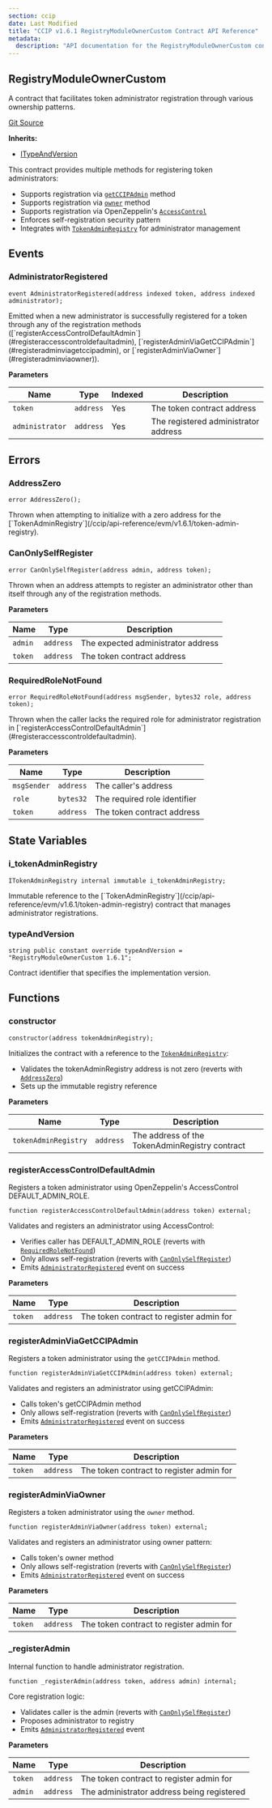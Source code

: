 ```yaml
---
section: ccip
date: Last Modified
title: "CCIP v1.6.1 RegistryModuleOwnerCustom Contract API Reference"
metadata:
  description: "API documentation for the RegistryModuleOwnerCustom contract in Chainlink CCIP v1.6.1"
---
```



<CcipCommon callout="importCCIPPackage161" />

## RegistryModuleOwnerCustom

A contract that facilitates token administrator registration through various ownership patterns.

[Git Source](https://github.com/smartcontractkit/chainlink-ccip/tree/contracts-ccip-v1.6.1/chains/evm/contracts/tokenAdminRegistry/RegistryModuleOwnerCustom.sol)

**Inherits:**

- [ITypeAndVersion](/ccip/api-reference/evm/v1.6.1/i-type-and-version)

<Aside>

This contract provides multiple methods for registering token administrators:

- Supports registration via [`getCCIPAdmin`](#registeradminviagetccipadmin) method
- Supports registration via [`owner`](#registeradminviaowner) method
- Supports registration via OpenZeppelin's [`AccessControl`](#registeraccesscontroldefaultadmin)
- Enforces self-registration security pattern
- Integrates with [`TokenAdminRegistry`](/ccip/api-reference/evm/v1.6.1/token-admin-registry) for administrator management

</Aside>

## Events

### AdministratorRegistered

```solidity
event AdministratorRegistered(address indexed token, address indexed administrator);
```

<Aside>
  Emitted when a new administrator is successfully registered for a token through any of the registration methods
  ([`registerAccessControlDefaultAdmin`](#registeraccesscontroldefaultadmin),
  [`registerAdminViaGetCCIPAdmin`](#registeradminviagetccipadmin), or
  [`registerAdminViaOwner`](#registeradminviaowner)).
</Aside>

**Parameters**

| Name            | Type      | Indexed | Description                          |
| --------------- | --------- | ------- | ------------------------------------ |
| `token`         | `address` | Yes     | The token contract address           |
| `administrator` | `address` | Yes     | The registered administrator address |

## Errors

### AddressZero

```solidity
error AddressZero();
```

<Aside>
  Thrown when attempting to initialize with a zero address for the
  [`TokenAdminRegistry`](/ccip/api-reference/evm/v1.6.1/token-admin-registry).
</Aside>

### CanOnlySelfRegister

```solidity
error CanOnlySelfRegister(address admin, address token);
```

<Aside>
  Thrown when an address attempts to register an administrator other than itself through any of the registration
  methods.
</Aside>

**Parameters**

| Name    | Type      | Description                        |
| ------- | --------- | ---------------------------------- |
| `admin` | `address` | The expected administrator address |
| `token` | `address` | The token contract address         |

### RequiredRoleNotFound

```solidity
error RequiredRoleNotFound(address msgSender, bytes32 role, address token);
```

<Aside>
  Thrown when the caller lacks the required role for administrator registration in
  [`registerAccessControlDefaultAdmin`](#registeraccesscontroldefaultadmin).
</Aside>

**Parameters**

| Name        | Type      | Description                  |
| ----------- | --------- | ---------------------------- |
| `msgSender` | `address` | The caller's address         |
| `role`      | `bytes32` | The required role identifier |
| `token`     | `address` | The token contract address   |

## State Variables

### i_tokenAdminRegistry

```solidity
ITokenAdminRegistry internal immutable i_tokenAdminRegistry;
```

<Aside>
  Immutable reference to the [`TokenAdminRegistry`](/ccip/api-reference/evm/v1.6.1/token-admin-registry) contract that
  manages administrator registrations.
</Aside>

### typeAndVersion

```solidity
string public constant override typeAndVersion = "RegistryModuleOwnerCustom 1.6.1";
```

<Aside>Contract identifier that specifies the implementation version.</Aside>

## Functions

### constructor

```solidity
constructor(address tokenAdminRegistry);
```

<Aside>

Initializes the contract with a reference to the [`TokenAdminRegistry`](/ccip/api-reference/evm/v1.6.1/token-admin-registry):

- Validates the tokenAdminRegistry address is not zero (reverts with [`AddressZero`](#addresszero))
- Sets up the immutable registry reference

</Aside>

**Parameters**

| Name                 | Type      | Description                                    |
| -------------------- | --------- | ---------------------------------------------- |
| `tokenAdminRegistry` | `address` | The address of the TokenAdminRegistry contract |

### registerAccessControlDefaultAdmin

Registers a token administrator using OpenZeppelin's AccessControl DEFAULT_ADMIN_ROLE.

```solidity
function registerAccessControlDefaultAdmin(address token) external;
```

<Aside>

Validates and registers an administrator using AccessControl:

- Verifies caller has DEFAULT_ADMIN_ROLE (reverts with [`RequiredRoleNotFound`](#requiredrolenotfound))
- Only allows self-registration (reverts with [`CanOnlySelfRegister`](#canonlyselfregister))
- Emits [`AdministratorRegistered`](#administratorregistered) event on success

</Aside>

**Parameters**

| Name    | Type      | Description                              |
| ------- | --------- | ---------------------------------------- |
| `token` | `address` | The token contract to register admin for |

### registerAdminViaGetCCIPAdmin

Registers a token administrator using the `getCCIPAdmin` method.

```solidity
function registerAdminViaGetCCIPAdmin(address token) external;
```

<Aside>

Validates and registers an administrator using getCCIPAdmin:

- Calls token's getCCIPAdmin method
- Only allows self-registration (reverts with [`CanOnlySelfRegister`](#canonlyselfregister))
- Emits [`AdministratorRegistered`](#administratorregistered) event on success

</Aside>

**Parameters**

| Name    | Type      | Description                              |
| ------- | --------- | ---------------------------------------- |
| `token` | `address` | The token contract to register admin for |

### registerAdminViaOwner

Registers a token administrator using the `owner` method.

```solidity
function registerAdminViaOwner(address token) external;
```

<Aside>

Validates and registers an administrator using owner pattern:

- Calls token's owner method
- Only allows self-registration (reverts with [`CanOnlySelfRegister`](#canonlyselfregister))
- Emits [`AdministratorRegistered`](#administratorregistered) event on success

</Aside>

**Parameters**

| Name    | Type      | Description                              |
| ------- | --------- | ---------------------------------------- |
| `token` | `address` | The token contract to register admin for |

### \_registerAdmin

Internal function to handle administrator registration.

```solidity
function _registerAdmin(address token, address admin) internal;
```

<Aside>

Core registration logic:

- Validates caller is the admin (reverts with [`CanOnlySelfRegister`](#canonlyselfregister))
- Proposes administrator to registry
- Emits [`AdministratorRegistered`](#administratorregistered) event

</Aside>

**Parameters**

| Name    | Type      | Description                                |
| ------- | --------- | ------------------------------------------ |
| `token` | `address` | The token contract to register admin for   |
| `admin` | `address` | The administrator address being registered |
